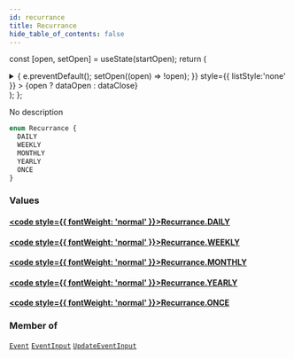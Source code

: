 ```yaml
---
id: recurrance
title: Recurrance
hide_table_of_contents: false
---
```






const [open, setOpen] = useState(startOpen);
return (
<details {...(open ? { open: true } : {})} className="details" style={{ border:'none', boxShadow:'none', background:'var(--ifm-background-color)' }}>
<summary
onClick={(e) => {
e.preventDefault();
setOpen((open) => !open);
}}
style={{ listStyle:'none' }} >
{open ? dataOpen : dataClose}
</summary>
{open && children}
</details>
);
};

No description

```graphql
enum Recurrance {
  DAILY
  WEEKLY
  MONTHLY
  YEARLY
  ONCE
}
```

### Values

#### [<code style={{ fontWeight: 'normal' }}>Recurrance.<b>DAILY</b></code>](#)

>

#### [<code style={{ fontWeight: 'normal' }}>Recurrance.<b>WEEKLY</b></code>](#)

>

#### [<code style={{ fontWeight: 'normal' }}>Recurrance.<b>MONTHLY</b></code>](#)

>

#### [<code style={{ fontWeight: 'normal' }}>Recurrance.<b>YEARLY</b></code>](#)

>

#### [<code style={{ fontWeight: 'normal' }}>Recurrance.<b>ONCE</b></code>](#)

>

### Member of

[`Event`](../../../docs/schema/objects/event) <Badge class="secondary" text="object"/><Bullet />[`EventInput`](../../../docs/schema/inputs/event-input) <Badge class="secondary" text="input"/><Bullet />[`UpdateEventInput`](../../../docs/schema/inputs/update-event-input) <Badge class="secondary" text="input"/>

